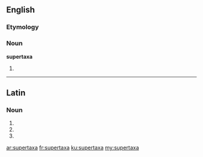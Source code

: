 ==English==

===Etymology===
{{prefix|super|taxa}}

===Noun===
'''supertaxa'''

# {{context|taxonomy}} {{plural of|supertaxon}}

----

==Latin==

===Noun===
{{la-noun-form|supertaxa}}

# {{inflection of|supertaxon|supertaxon|nom|p|lang=la}}
# {{inflection of|supertaxon|supertaxon|acc|p|lang=la}}
# {{inflection of|supertaxon|supertaxon|voc|p|lang=la}}

[[ar:supertaxa]]
[[fr:supertaxa]]
[[ku:supertaxa]]
[[my:supertaxa]]
